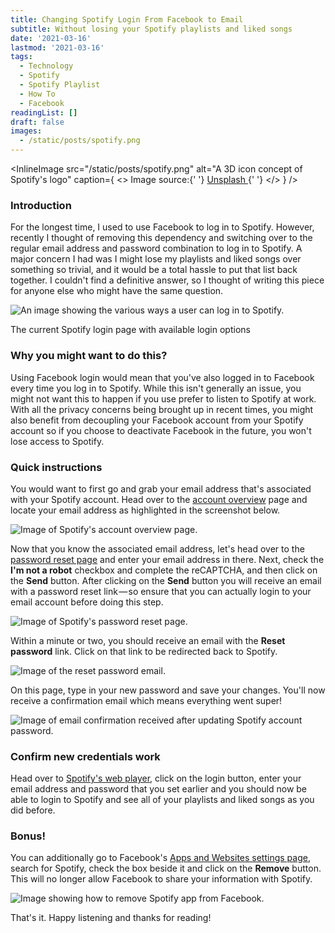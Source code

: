 ```yaml
---
title: Changing Spotify Login From Facebook to Email
subtitle: Without losing your Spotify playlists and liked songs
date: '2021-03-16'
lastmod: '2021-03-16'
tags:
  - Technology
  - Spotify
  - Spotify Playlist
  - How To
  - Facebook
readingList: []
draft: false
images:
  - /static/posts/spotify.png
---
```


<InlineImage
  src="/static/posts/spotify.png"
  alt="A 3D icon concept of Spotify's logo"
  caption={
    <>
      Image source:{' '}
      <a href="https://unsplash.com/photos/green-and-black-plastic-tool-w-qqwn5O-4I">
        Unsplash
      </a>{' '}
    </>
  }
/>

### Introduction

For the longest time, I used to use Facebook to log in to Spotify. However, recently I thought of removing this dependency and switching over to the regular email address and password combination to log in to Spotify. A major concern I had was I might lose my playlists and liked songs over something so trivial, and it would be a total hassle to put that list back together. I couldn't find a definitive answer, so I thought of writing this piece for anyone else who might have the same question.

![An image showing the various ways a user can log in to Spotify.](/static/posts/1_2t8Hg5n3m4g1tBHC0UJH-w.png)

The current Spotify login page with available login options

### Why you might want to do this?

Using Facebook login would mean that you've also logged in to Facebook every time you log in to Spotify. While this isn't generally an issue, you might not want this to happen if you use prefer to listen to Spotify at work. With all the privacy concerns being brought up in recent times, you might also benefit from decoupling your Facebook account from your Spotify account so if you choose to deactivate Facebook in the future, you won't lose access to Spotify.

### Quick instructions

You would want to first go and grab your email address that's associated with your Spotify account. Head over to the [account overview](https://www.spotify.com/us/account/overview/) page and locate your email address as highlighted in the screenshot below.

![Image of Spotify's account overview page.](/static/posts/1_LHmmDoFGq-peXjOJh0hPpQ.png)

Now that you know the associated email address, let's head over to the [password reset page](https://www.spotify.com/us/password-reset/) and enter your email address in there. Next, check the **I'm not a robot** checkbox and complete the reCAPTCHA, and then click on the **Send** button. After clicking on the **Send** button you will receive an email with a password reset link — so ensure that you can actually login to your email account before doing this step.

![Image of Spotify's password reset page.](/static/posts/1_6rXWUAZVCMHR4SYYptnXgg.png)

Within a minute or two, you should receive an email with the **Reset password** link. Click on that link to be redirected back to Spotify.

![Image of the reset password email.](/static/posts/1_hQ-SCCQjpGsYbe89ZtxI6A.png)

On this page, type in your new password and save your changes. You'll now receive a confirmation email which means everything went super!

![Image of email confirmation received after updating Spotify account password.](/static/posts/1_20JhdJn9qdIhu1hXAFnRew.png)

<CustomAd isRandom={false} adKey="GLIDE" />

### Confirm new credentials work

Head over to [Spotify's web player](https://open.spotify.com/), click on the login button, enter your email address and password that you set earlier and you should now be able to login to Spotify and see all of your playlists and liked songs as you did before.

### Bonus!

You can additionally go to Facebook's [Apps and Websites settings page](https://www.facebook.com/settings?tab=applications&ref=settings), search for Spotify, check the box beside it and click on the **Remove** button. This will no longer allow Facebook to share your information with Spotify.

![Image showing how to remove Spotify app from Facebook.](/static/posts/1_uEur_g3eVMUlcp6tgMsBHA.png)

That's it. Happy listening and thanks for reading!
